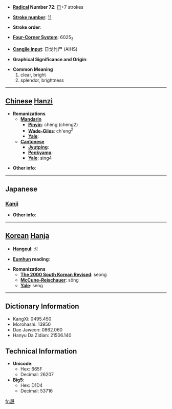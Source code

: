 * '''[[Wiktionary:Chinese radical index| Radical]] Number 72''': [[Wiktionary:Chinese radical index 日|日]]+7 strokes

* '''[[Wiktionary:Chinese total strokes index|Stroke number]]''': [[Wiktionary:Chinese total strokes index 11|11]]

* '''Stroke order''': 

* '''[[Wiktionary:Chinese four corner index|Four-Corner System]]''': 6025<sub>3</sub>

* '''[[Wiktionary:Chinese Cangjie index|Cangjie input]]''': 日戈竹尸 (AIHS)

* '''Graphical Significance and Origin''': 

* '''Common Meaning'''
*#clear, bright
*# splendor, brightness


----

== [[Chinese]] [[Hanzi]] ==

* '''Romanizations'''
** '''[[Mandarin]]'''
*** '''[[Pinyin]]''': chéng (cheng2)
*** '''[[Wade-Giles]]''': ch'eng<sup>2</sup>
*** '''[[Yale]]''': 
** '''[[Cantonese]]'''
*** '''[[Jyutping]]''':
*** '''[[Penkyamp]]''': 
*** '''[[Yale]]''': sing4

* '''Other info''': 

----

==Japanese==
===[[Kanji]]===
{{kanji|on readings=[[せい]] (sei), [[じょう]] (jō)
|kun readings=[[あきらか]] (akiraka), [[さかん]] (sakan), [[めしびつ]] (meshibitsu)
}}

* '''Other info''':  

----

== [[Korean]] [[Hanja]] ==

* '''[[Hangeul]]''': 성

* '''[[Eumhun]] reading''': 

* '''Romanizations'''
** '''[[The 2000 South Korean Revised Romanization|The 2000 South Korean Revised]]''': seong
** '''[[McCune-Reischauer]]''': sŏng
** '''[[Yale]]''': seng

----

== Dictionary Information ==

* KangXi: 0495.450
* Morohashi: 13950
* Dae Jaweon: 0862.060
* Hanyu Da Zidian: 21506.140

== Technical Information ==

* '''Unicode''':
** Hex: 665F
** Decimal: 26207
* '''Big5''':
** Hex: D1D4
** Decimal: 53716

[[fr:晟]]
